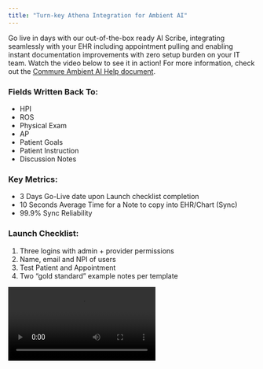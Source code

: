 ```yaml
---
title: "Turn-key Athena Integration for Ambient AI"
---
```


Go live in days with our out-of-the-box ready AI Scribe, integrating seamlessly with your EHR including appointment pulling and enabling instant documentation improvements with zero setup burden on your IT team. Watch the video below to see it in action! For more information, check out the [Commure Ambient AI Help document](https://docs.ambient.commure.com/get_started/overview).

### Fields Written Back To:

- HPI
- ROS
- Physical Exam
- AP
- Patient Goals
- Patient Instruction
- Discussion Notes

### Key Metrics:

- 3 Days Go-Live date upon Launch checklist completion
- 10 Seconds Average Time for a Note to copy into EHR/Chart (Sync)
- 99.9% Sync Reliability

### Launch Checklist:

1. Three logins with admin + provider permissions
2. Name, email and NPI of users
3. Test Patient and Appointment
4. Two “gold standard” example notes per template

<video controls className="w-full aspect-video rounded-xl" src="https://drive.google.com/file/d/1Rm_nI9qvYaiVAlNnivj1-qxk5awJmKtv/view?usp=sharing" />
